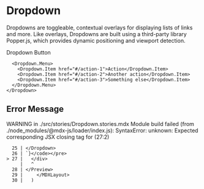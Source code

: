 
<Meta title="Dropdown (no-working)" />

# Dropdown

Dropdowns are toggleable, contextual overlays for displaying lists
of links and more. Like overlays, Dropdowns are built using a third-party
library Popper.js, which provides dynamic positioning
and viewport detection.

<Preview>
  <div>
    <Dropdown>
      <Dropdown.Toggle variant="success" id="dropdown-basic">
        Dropdown Button
      </Dropdown.Toggle>

      <Dropdown.Menu>
        <Dropdown.Item href="#/action-1">Action</Dropdown.Item>
        <Dropdown.Item href="#/action-2">Another action</Dropdown.Item>
        <Dropdown.Item href="#/action-3">Something else</Dropdown.Item>
      </Dropdown.Menu>
    </Dropdown>
  </div>
</Preview>

## Error Message

WARNING in ./src/stories/Dropdown.stories.mdx
Module build failed (from ./node_modules/@mdx-js/loader/index.js):
SyntaxError: unknown: Expected corresponding JSX closing tag for <Dropdown> (27:2)

```
  25 | </Dropdown>
  26 | `}</code></pre>
> 27 |   </div>
     |   ^
  28 | </Preview>
  29 |     </MDXLayout>
  30 |   )
```